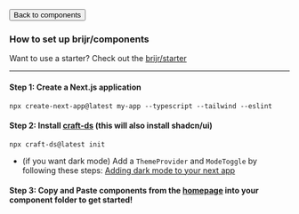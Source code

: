 
<Link href="/">
  <Button variant="outline" size="sm">
    Back to components
  </Button>
</Link>

### How to set up brijr/components

Want to use a starter? Check out the [brijr/starter](https://github.com/brijr/starter)

---

#### Step 1: Create a Next.js application

```
npx create-next-app@latest my-app --typescript --tailwind --eslint
```

#### Step 2: Install [craft-ds](https://github.com/brijr/craft) (this will also install shadcn/ui)

```
npx craft-ds@latest init
```

- (if you want dark mode) Add a `ThemeProvider` and `ModeToggle` by following these steps: [Adding dark mode to your next app](https://ui.shadcn.com/docs/dark-mode/next)

#### Step 3: Copy and Paste components from the [homepage](/) into your component folder to get started!
